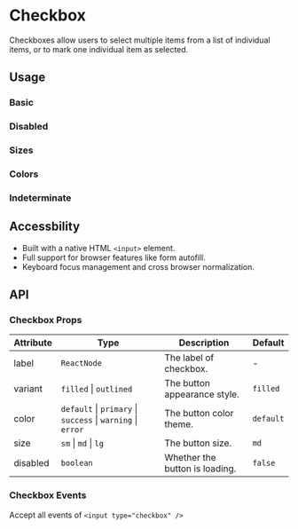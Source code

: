  
# Checkbox

Checkboxes allow users to select multiple items from a list of individual items, or to mark one individual item as selected.

## Usage

### Basic

<Demo data={CheckboxDemoBasic} />

### Disabled

<Demo data={CheckboxDemoDisabled} />

### Sizes

<Demo data={CheckboxDemoSizes} />

### Colors

<Demo data={CheckboxDemoColors} />

### Indeterminate

<Demo data={CheckboxDemoColors} />

## Accessbility

- Built with a native HTML `<input>` element.
- Full support for browser features like form autofill.
- Keyboard focus management and cross browser normalization.

## API

### Checkbox Props

| Attribute | Type                                                        | Description                    | Default   |
| --------- | ----------------------------------------------------------- | ------------------------------ | --------- |
| label     | `ReactNode`                                                 | The label of checkbox.         | -         |
| variant   | `filled` \| `outlined`                                      | The button appearance style.   | `filled`  |
| color     | `default` \| `primary` \| `success` \| `warning` \| `error` | The button color theme.        | `default` |
| size      | `sm` \| `md` \| `lg`                                        | The button size.               | `md`      |
| disabled  | `boolean`                                                   | Whether the button is loading. | `false`   |

### Checkbox Events

Accept all events of `<input type="checkbox" />`

